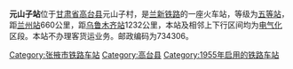 {{Infobox China railway station 
 |车站名称=元山子站
 |车站位置=[[甘肃省|甘肃省]][[高台县|高台县]]元山子村
 |归属=[[兰州铁路局|兰州铁路局]] 
 |线路=[[兰新铁路|兰新铁路]] 
 |车站等级=[[五等站_(中国)|五等站]] 
|使用状态 = 已撤销
}}
'''元山子站'''位于[[甘肃省|甘肃省]][[高台县|高台县]]元山子村，是[[兰新铁路|兰新铁路]]的一座火车站，等级为[[五等站_(中国)|五等站]]，距[[兰州站|兰州站]]660公里，距[[乌鲁木齐站|乌鲁木齐站]]1232公里，本站及相邻上下行区间均为[[电气化|电气化]]区段。本站不办理客货运业务。邮政编码为734306。

{{Start rail box|[[中国铁路|中国铁路]]}} 
{{s-inop|[[许三湾站|许三湾]]}} 
{{s-line|[[兰新铁路|兰新铁路]]}} 
{{s-inop|[[屯升站|屯升]]}} 
{{End box}}

{{兰新铁路}} 
[[Category:张掖市铁路车站|Category:张掖市铁路车站]]
[[Category:高台县|Category:高台县]]
[[Category:1955年启用的铁路车站|Category:1955年启用的铁路车站]]